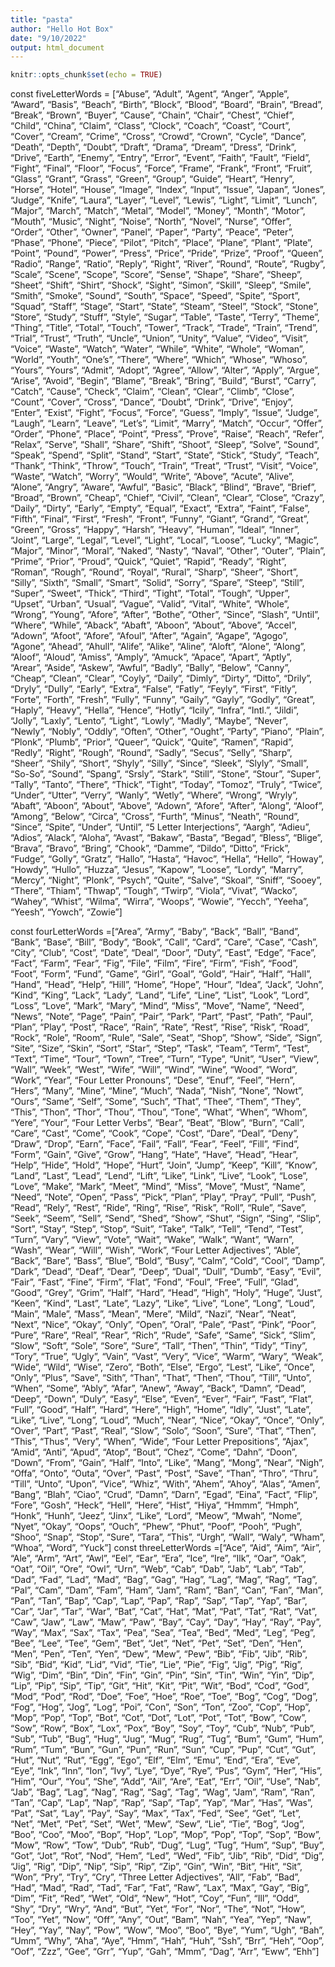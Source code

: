 ```yaml
---
title: "pasta"
author: "Hello Hot Box"
date: "9/10/2022"
output: html_document
---
```


```r
knitr::opts_chunk$set(echo = TRUE)
```

const fiveLetterWords = ["Abuse", "Adult", "Agent", "Anger", "Apple", "Award", "Basis", "Beach", "Birth", "Block", "Blood", "Board", "Brain", "Bread", "Break", "Brown", "Buyer", "Cause", "Chain", "Chair", "Chest", "Chief", "Child", "China", "Claim", "Class", "Clock", "Coach", "Coast", "Court", "Cover", "Cream", "Crime", "Cross", "Crowd", "Crown", "Cycle", "Dance", "Death", "Depth", "Doubt", "Draft", "Drama", "Dream", "Dress", "Drink", "Drive", "Earth", "Enemy", "Entry", "Error", "Event", "Faith", "Fault", "Field", "Fight", "Final", "Floor", "Focus", "Force", "Frame", "Frank", "Front", "Fruit", "Glass", "Grant", "Grass", "Green", "Group", "Guide", "Heart", "Henry", "Horse", "Hotel", "House", "Image", "Index", "Input", "Issue", "Japan", "Jones", "Judge", "Knife", "Laura", "Layer", "Level", "Lewis", "Light", "Limit", "Lunch", "Major", "March", "Match", "Metal", "Model", "Money", "Month", "Motor", "Mouth", "Music", "Night", "Noise", "North", "Novel", "Nurse", "Offer", "Order", "Other", "Owner", "Panel", "Paper", "Party", "Peace", "Peter", "Phase", "Phone", "Piece", "Pilot", "Pitch", "Place", "Plane", "Plant", "Plate", "Point", "Pound", "Power", "Press", "Price", "Pride", "Prize", "Proof", "Queen", "Radio", "Range", "Ratio", "Reply", "Right", "River", "Round", "Route", "Rugby", "Scale", "Scene", "Scope", "Score", "Sense", "Shape", "Share", "Sheep", "Sheet", "Shift", "Shirt", "Shock", "Sight", "Simon", "Skill", "Sleep", "Smile", "Smith", "Smoke", "Sound", "South", "Space", "Speed", "Spite", "Sport", "Squad", "Staff", "Stage", "Start", "State", "Steam", "Steel", "Stock", "Stone", "Store", "Study", "Stuff", "Style", "Sugar", "Table", "Taste", "Terry", "Theme", "Thing", "Title", "Total", "Touch", "Tower", "Track", "Trade", "Train", "Trend", "Trial", "Trust", "Truth", "Uncle", "Union", "Unity", "Value", "Video", "Visit", "Voice", "Waste", "Watch", "Water", "While", "White", "Whole", "Woman", "World", "Youth", "One’s", "There", "Where", "Which", "Whose", "Whoso", "Yours", "Yours",  "Admit", "Adopt", "Agree", "Allow", "Alter", "Apply", "Argue", "Arise", "Avoid", "Begin", "Blame", "Break", "Bring", "Build", "Burst", "Carry", "Catch", "Cause", "Check", "Claim", "Clean", "Clear", "Climb", "Close", "Count", "Cover", "Cross", "Dance", "Doubt", "Drink", "Drive", "Enjoy", "Enter", "Exist", "Fight", "Focus", "Force", "Guess", "Imply", "Issue", "Judge", "Laugh", "Learn", "Leave", "Let’s", "Limit", "Marry", "Match", "Occur", "Offer", "Order", "Phone", "Place", "Point", "Press", "Prove", "Raise", "Reach", "Refer", "Relax", "Serve", "Shall", "Share", "Shift", "Shoot", "Sleep", "Solve", "Sound", "Speak", "Spend", "Split", "Stand", "Start", "State", "Stick", "Study", "Teach", "Thank", "Think", "Throw", "Touch", "Train", "Treat", "Trust", "Visit", "Voice", "Waste", "Watch", "Worry", "Would", "Write",  "Above", "Acute", "Alive", "Alone", "Angry", "Aware", "Awful", "Basic", "Black", "Blind", "Brave", "Brief", "Broad", "Brown", "Cheap", "Chief", "Civil", "Clean", "Clear", "Close", "Crazy", "Daily", "Dirty", "Early", "Empty", "Equal", "Exact", "Extra", "Faint", "False", "Fifth", "Final", "First", "Fresh", "Front", "Funny", "Giant", "Grand", "Great", "Green", "Gross", "Happy", "Harsh", "Heavy", "Human", "Ideal", "Inner", "Joint", "Large", "Legal", "Level", "Light", "Local", "Loose", "Lucky", "Magic", "Major", "Minor", "Moral", "Naked", "Nasty", "Naval", "Other", "Outer", "Plain", "Prime", "Prior", "Proud", "Quick", "Quiet", "Rapid", "Ready", "Right", "Roman", "Rough", "Round", "Royal", "Rural", "Sharp", "Sheer", "Short", "Silly", "Sixth", "Small", "Smart", "Solid", "Sorry", "Spare", "Steep", "Still", "Super", "Sweet", "Thick", "Third", "Tight", "Total", "Tough", "Upper", "Upset", "Urban", "Usual", "Vague", "Valid", "Vital", "White", "Whole", "Wrong", "Young", "Afore", "After", "Bothe", "Other", "Since", "Slash", "Until", "Where", "While",  "Aback", "Abaft", "Aboon", "About", "Above", "Accel", "Adown", "Afoot", "Afore", "Afoul", "After", "Again", "Agape", "Agogo", "Agone", "Ahead", "Ahull", "Alife", "Alike", "Aline", "Aloft", "Alone", "Along", "Aloof", "Aloud", "Amiss", "Amply", "Amuck", "Apace", "Apart", "Aptly", "Arear", "Aside", "Askew", "Awful", "Badly", "Bally", "Below", "Canny", "Cheap", "Clean", "Clear", "Coyly", "Daily", "Dimly", "Dirty", "Ditto", "Drily", "Dryly", "Dully", "Early", "Extra", "False", "Fatly", "Feyly", "First", "Fitly", "Forte", "Forth", "Fresh", "Fully", "Funny", "Gaily", "Gayly", "Godly", "Great", "Haply", "Heavy", "Hella", "Hence", "Hotly", "Icily", "Infra", "Intl.", "Jildi", "Jolly", "Laxly", "Lento", "Light", "Lowly", "Madly", "Maybe", "Never", "Newly", "Nobly", "Oddly", "Often", "Other", "Ought", "Party", "Piano", "Plain", "Plonk", "Plumb", "Prior", "Queer", "Quick", "Quite", "Ramen", "Rapid", "Redly", "Right", "Rough", "Round", "Sadly", "Secus", "Selly", "Sharp", "Sheer", "Shily", "Short", "Shyly", "Silly", "Since", "Sleek", "Slyly", "Small", "So-So", "Sound", "Spang", "Srsly", "Stark", "Still", "Stone", "Stour", "Super", "Tally", "Tanto", "There", "Thick", "Tight", "Today", "Tomoz", "Truly", "Twice", "Under", "Utter", "Verry", "Wanly", "Wetly", "Where", "Wrong", "Wryly",  "Abaft", "Aboon", "About", "Above", "Adown", "Afore", "After", "Along", "Aloof", "Among", "Below", "Circa", "Cross", "Furth", "Minus", "Neath", "Round", "Since", "Spite", "Under", "Until", "5 Letter Interjections", "Aargh", "Adieu", "Adios", "Alack", "Aloha", "Avast", "Bakaw", "Basta", "Begad", "Bless", "Blige", "Brava", "Bravo", "Bring", "Chook", "Damme", "Dildo", "Ditto", "Frick", "Fudge", "Golly", "Gratz", "Hallo", "Hasta", "Havoc", "Hella", "Hello", "Howay", "Howdy", "Hullo", "Huzza", "Jesus", "Kapow", "Loose", "Lordy", "Marry", "Mercy", "Night", "Plonk", "Psych", "Quite", "Salve", "Skoal", "Sniff", "Sooey", "There", "Thiam", "Thwap", "Tough", "Twirp", "Viola", "Vivat", "Wacko", "Wahey", "Whist", "Wilma", "Wirra", "Woops", "Wowie", "Yecch", "Yeeha", "Yeesh", "Yowch", "Zowie"]

const fourLetterWords =["Area", "Army", "Baby", "Back", "Ball", "Band", "Bank", "Base", "Bill", "Body", "Book", "Call", "Card", "Care", "Case", "Cash", "City", "Club", "Cost", "Date", "Deal", "Door", "Duty", "East", "Edge", "Face", "Fact", "Farm", "Fear", "Fig", "File", "Film", "Fire", "Firm", "Fish", "Food", "Foot", "Form", "Fund", "Game", "Girl", "Goal", "Gold", "Hair", "Half", "Hall", "Hand", "Head", "Help", "Hill", "Home", "Hope", "Hour", "Idea", "Jack", "John", "Kind", "King", "Lack", "Lady", "Land", "Life", "Line", "List", "Look", "Lord", "Loss", "Love", "Mark", "Mary", "Mind", "Miss", "Move", "Name", "Need", "News", "Note", "Page", "Pain", "Pair", "Park", "Part", "Past", "Path", "Paul", "Plan", "Play", "Post", "Race", "Rain", "Rate", "Rest", "Rise", "Risk", "Road", "Rock", "Role", "Room", "Rule", "Sale", "Seat", "Shop", "Show", "Side", "Sign", "Site", "Size", "Skin", "Sort", "Star", "Step", "Task", "Team", "Term", "Test", "Text", "Time", "Tour", "Town", "Tree", "Turn", "Type", "Unit", "User", "View", "Wall", "Week", "West", "Wife", "Will", "Wind", "Wine", "Wood", "Word", "Work", "Year", "Four Letter Pronouns", "Dese", "Enuf", "Feel", "Hern", "Hers", "Many", "Mine", "Mine", "Much", "Nada", "Nish", "None", "Nowt", "Ours", "Same", "Self", "Some", "Such", "That", "Thee", "Them", "They", "This", "Thon", "Thor", "Thou", "Thou", "Tone", "What", "When", "Whom", "Yere", "Your", "Four Letter Verbs", "Bear", "Beat", "Blow", "Burn", "Call", "Care", "Cast", "Come", "Cook", "Cope", "Cost", "Dare", "Deal", "Deny", "Draw", "Drop", "Earn", "Face", "Fail", "Fall", "Fear", "Feel", "Fill", "Find", "Form", "Gain", "Give", "Grow", "Hang", "Hate", "Have", "Head", "Hear", "Help", "Hide", "Hold", "Hope", "Hurt", "Join", "Jump", "Keep", "Kill", "Know", "Land", "Last", "Lead", "Lend", "Lift", "Like", "Link", "Live", "Look", "Lose", "Love", "Make", "Mark", "Meet", "Mind", "Miss", "Move", "Must", "Name", "Need", "Note", "Open", "Pass", "Pick", "Plan", "Play", "Pray", "Pull", "Push", "Read", "Rely", "Rest", "Ride", "Ring", "Rise", "Risk", "Roll", "Rule", "Save", "Seek", "Seem", "Sell", "Send", "Shed", "Show", "Shut", "Sign", "Sing", "Slip", "Sort", "Stay", "Step", "Stop", "Suit", "Take", "Talk", "Tell", "Tend", "Test", "Turn", "Vary", "View", "Vote", "Wait", "Wake", "Walk", "Want", "Warn", "Wash", "Wear", "Will", "Wish", "Work", "Four Letter Adjectives", "Able", "Back", "Bare", "Bass", "Blue", "Bold", "Busy", "Calm", "Cold", "Cool", "Damp", "Dark", "Dead", "Deaf", "Dear", "Deep", "Dual", "Dull", "Dumb", "Easy", "Evil", "Fair", "Fast", "Fine", "Firm", "Flat", "Fond", "Foul", "Free", "Full", "Glad", "Good", "Grey", "Grim", "Half", "Hard", "Head", "High", "Holy", "Huge", "Just", "Keen", "Kind", "Last", "Late", "Lazy", "Like", "Live", "Lone", "Long", "Loud", "Main", "Male", "Mass", "Mean", "Mere", "Mild", "Nazi", "Near", "Neat", "Next", "Nice", "Okay", "Only", "Open", "Oral", "Pale", "Past", "Pink", "Poor", "Pure", "Rare", "Real", "Rear", "Rich", "Rude", "Safe", "Same", "Sick", "Slim", "Slow", "Soft", "Sole", "Sore", "Sure", "Tall", "Then", "Thin", "Tidy", "Tiny", "Tory", "True", "Ugly", "Vain", "Vast", "Very", "Vice", "Warm", "Wary", "Weak", "Wide", "Wild", "Wise", "Zero", "Both", "Else", "Ergo", "Lest", "Like", "Once", "Only", "Plus", "Save", "Sith", "Than", "That", "Then", "Thou", "Till", "Unto", "When", "Some",  "Ably", "Afar", "Anew", "Away", "Back", "Damn", "Dead", "Deep", "Down", "Duly", "Easy", "Else", "Even", "Ever", "Fair", "Fast", "Flat", "Full", "Good", "Half", "Hard", "Here", "High", "Home", "Idly", "Just", "Late", "Like", "Live", "Long", "Loud", "Much", "Near", "Nice", "Okay", "Once", "Only", "Over", "Part", "Past", "Real", "Slow", "Solo", "Soon", "Sure", "That", "Then", "This", "Thus", "Very", "When", "Wide", "Four Letter Prepositions", "Ajax", "Amid", "Anti", "Apud", "Atop", "Bout", "Chez", "Come", "Dahn", "Doon", "Down", "From", "Gain", "Half", "Into", "Like", "Mang", "Mong", "Near", "Nigh", "Offa", "Onto", "Outa", "Over", "Past", "Post", "Save", "Than", "Thro", "Thru", "Till", "Unto", "Upon", "Vice", "Whiz", "With",  "Ahem", "Ahoy", "Alas", "Amen", "Bang", "Blah", "Ciao", "Crud", "Damn", "Darn", "Egad", "Eina", "Fact", "Flip", "Fore", "Gosh", "Heck", "Hell", "Here", "Hist", "Hiya", "Hmmm", "Hmph", "Honk", "Hunh", "Jeez", "Jinx", "Like", "Lord", "Meow", "Mwah", "Nome", "Nyet", "Okay", "Oops", "Ouch", "Phew", "Phut", "Poof", "Pooh", "Pugh", "Shoo", "Snap", "Stop", "Sure", "Tara", "This", "Urgh", "Wall", "Waly", "Wham", "Whoa", "Word", "Yuck"]
const threeLetterWords =["Ace", "Aid", "Aim", "Air", "Ale", "Arm", "Art", "Awl", "Eel", "Ear", "Era", "Ice", "Ire", "Ilk", "Oar", "Oak", "Oat", "Oil", "Ore", "Owl", "Urn", "Web", "Cab", "Dab", "Jab", "Lab", "Tab", "Dad", "Fad", "Lad", "Mad", "Bag", "Gag", "Hag", "Lag", "Mag", "Rag", "Tag", "Pal", "Cam", "Dam", "Fam", "Ham", "Jam", "Ram", "Ban", "Can", "Fan", "Man", "Pan", "Tan", "Bap", "Cap", "Lap", "Pap", "Rap", "Sap", "Tap", "Yap", "Bar", "Car", "Jar", "Tar", "War", "Bat", "Cat", "Hat", "Mat", "Pat", "Tat", "Rat", "Vat", "Caw", "Jaw", "Law", "Maw", "Paw", "Bay", "Cay", "Day", "Hay", "Ray", "Pay", "Way", "Max", "Sax", "Tax", "Pea", "Sea", "Tea", "Bed", "Med", "Leg", "Peg", "Bee", "Lee", "Tee", "Gem", "Bet", "Jet", "Net", "Pet", "Set", "Den", "Hen", "Men", "Pen", "Ten", "Yen", "Dew", "Mew", "Pew", "Bib", "Fib", "Jib", "Rib", "Sib", "Bid", "Kid", "Lid", "Vid", "Tie", "Lie", "Pie", "Fig", "Jig", "Pig", "Rig", "Wig", "Dim", "Bin", "Din", "Fin", "Gin", "Pin", "Sin", "Tin", "Win", "Yin", "Dip", "Lip", "Pip", "Sip", "Tip", "Git", "Hit", "Kit", "Pit", "Wit", "Bod", "Cod", "God", "Mod", "Pod", "Rod", "Doe", "Foe", "Hoe", "Roe", "Toe", "Bog", "Cog", "Dog", "Fog", "Hog", "Jog", "Log", "Poi", "Con", "Son", "Ton", "Zoo", "Cop", "Hop", "Mop", "Pop", "Top", "Bot", "Cot", "Dot", "Lot", "Pot", "Tot", "Bow", "Cow", "Sow", "Row", "Box", "Lox", "Pox", "Boy", "Soy", "Toy", "Cub", "Nub", "Pub", "Sub", "Tub", "Bug", "Hug", "Jug", "Mug", "Rug", "Tug", "Bum", "Gum", "Hum", "Rum", "Tum", "Bun", "Gun", "Pun", "Run", "Sun", "Cup", "Pup", "Cut", "Gut", "Hut", "Nut", "Rut", "Egg", "Ego", "Elf", "Elm", "Emu", "End", "Era", "Eve", "Eye", "Ink", "Inn", "Ion", "Ivy", "Lye", "Dye", "Rye", "Pus", "Gym",  "Her", "His", "Him", "Our", "You", "She",  "Add", "Ail", "Are", "Eat", "Err", "Oil", "Use", "Nab", "Jab", "Bag", "Lag", "Nag", "Rag", "Sag", "Tag", "Wag", "Jam", "Ram", "Ran", "Tan", "Cap", "Lap", "Nap", "Rap", "Sap", "Tap", "Yap", "Mar", "Has", "Was", "Pat", "Sat", "Lay", "Pay", "Say", "Max", "Tax", "Fed", "See", "Get", "Let", "Net", "Met", "Pet", "Set", "Wet", "Mew", "Sew", "Lie", "Tie", "Bog", "Jog", "Boo", "Coo", "Moo", "Bop", "Hop", "Lop", "Mop", "Pop", "Top", "Sop", "Bow", "Mow", "Row", "Tow", "Dub", "Rub", "Dug", "Lug", "Tug", "Hum", "Sup", "Buy", "Got", "Jot", "Rot", "Nod", "Hem", "Led", "Wed", "Fib", "Jib", "Rib", "Did", "Dig", "Jig", "Rig", "Dip", "Nip", "Sip", "Rip", "Zip", "Gin", "Win", "Bit", "Hit", "Sit", "Won", "Pry", "Try", "Cry", "Three Letter Adjectives", "All", "Fab", "Bad", "Had", "Mad", "Rad", "Tad", "Far", "Fat", "Raw", "Lax", "Max", "Gay", "Big", "Dim", "Fit", "Red", "Wet", "Old", "New", "Hot", "Coy", "Fun", "Ill", "Odd", "Shy", "Dry", "Wry", "And", "But", "Yet", "For", "Nor", "The", "Not", "How", "Too", "Yet", "Now", "Off", "Any",  "Out",  "Bam", "Nah", "Yea", "Yep", "Naw", "Hey", "Yay", "Nay", "Pow", "Wow", "Moo", "Boo", "Bye", "Yum", "Ugh", "Bah", "Umm", "Why", "Aha", "Aye", "Hmm", "Hah", "Huh", "Ssh", "Brr", "Heh", "Oop", "Oof", "Zzz", "Gee", "Grr", "Yup", "Gah", "Mmm", "Dag", "Arr", "Eww", "Ehh"]

